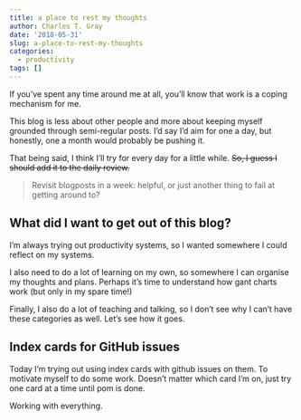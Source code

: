 ```yaml
---
title: a place to rest my thoughts
author: Charles T. Gray
date: '2018-05-31'
slug: a-place-to-rest-my-thoughts
categories:
  - productivity
tags: []
---
```


If you've spent any time around me at all, you'll know that work is a coping mechanism for me. 

This blog is less about other people and more about keeping myself grounded through semi-regular posts. I'd say I'd aim for one a day, but honestly, one a month would probably be pushing it.

That being said, I think I'll try for every day for a little while. ~~So, I guess I should add it to the daily review.~~ 

> Revisit blogposts in a week: helpful, or just another thing to fail at getting around to? 

## What did I want to get out of this blog?

I'm always trying out productivity systems, so I wanted somewhere I could reflect on my systems. 

I also need to do a lot of learning on my own, so somewhere I can organise my thoughts and plans. Perhaps it's time to understand how gant charts work (but only in my spare time!)

Finally, I also do a lot of teaching and talking, so I don't see why I can't have these categories as well. Let's see how it goes. 

## Index cards for GitHub issues

Today I'm trying out using index cards with github issues on them. To motivate myself to do some work. Doesn't matter which card I'm on, just try one card at a time until pom is done. 

Working with everything. 